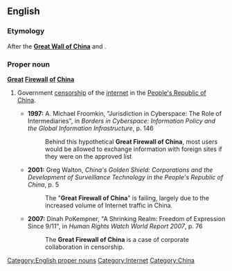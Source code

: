 ==English==
{{wikipedia|Internet censorship in the People's Republic of China}}

===Etymology===
After the '''[[Great Wall of China]]''' and {{term|firewall}}.

===Proper noun===
'''[[great|Great]] [[firewall|Firewall]] [[of]] [[China]]'''

# {{context|originally|jocular|pejorative}} Government [[censorship]] of the [[internet]] in the [[People's Republic of China]].
#*'''1997:''' A. Michael Froomkin, "Jurisdiction in Cyberspace: The Role of Intermediaries", in ''Borders in Cyberspace: Information Policy and the Global Information Infrastructure'', p. 146
#*:Behind this hypothetical '''Great Firewall of China''', most users would be allowed to exchange information with foreign sites if they were on the approved list
#*'''2001:''' Greg Walton, ''China's Golden Shield: Corporations and the Development of Surveillance Technology in the People's Republic of China'', p. 5
#*:The "'''Great Firewall of China'''" is failing, largely due to the increased volume of Internet traffic in China.
#*'''2007:''' Dinah PoKempner, "A Shrinking Realm: Freedom of Expression Since 9/11", in ''Human Rights Watch World Report 2007'', p. 76
#*:The '''Great Firewall of China''' is a case of corporate collaboration in censorship.

[[Category:English proper nouns]]
[[Category:Internet]]
[[Category:China]]